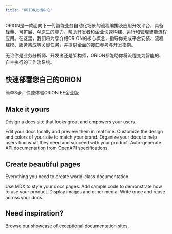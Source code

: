 ```yaml
---
title: "ORION文档中心"
---
```

ORION是一款面向下一代智能业务自动化场景的流程编排及应用开发平台，具备轻量、可扩展、AI原生的能力，帮助开发者和企业快速构建、运行和管理智能流程应用。在这里，我们将为您介绍ORION的核心概念，指导你完成平台安装、流程建模、服务集成等关键任务，并提供全面的接口参考与开发指南。

无论你是业务分析师、开发者还是架构师，ORION都能助你将流程变为智能的、自主执行的工作流系统。
## 快速部署您自己的ORION

<Card title="Docker部署" icon="rocket" horizontal href="guide/get-started/dockdeploy">
  简单3步，快速体验ORION EE企业版
</Card>

## Make it yours

Design a docs site that looks great and empowers your users.

<Columns cols={2}>
  <Card title="Edit locally" icon="pen-to-square" href="/development">
    Edit your docs locally and preview them in real time.
  </Card>
  <Card title="Customize your site" icon="palette" href="/essentials/settings">
    Customize the design and colors of your site to match your brand.
  </Card>
  <Card title="Set up navigation" icon="map" href="/essentials/navigation">
    Organize your docs to help users find what they need and succeed with your product.
  </Card>
  <Card title="API documentation" icon="terminal" href="/api-reference/introduction">
    Auto-generate API documentation from OpenAPI specifications.
  </Card>
</Columns>

## Create beautiful pages

Everything you need to create world-class documentation.

<Columns cols={2}>
  <Card title="Write with MDX" icon="pen-fancy" href="/essentials/markdown">
    Use MDX to style your docs pages.
  </Card>
  <Card title="Code samples" icon="code" href="/essentials/code">
    Add sample code to demonstrate how to use your product.
  </Card>
  <Card title="Images" icon="image" href="/essentials/images">
    Display images and other media.
  </Card>
  <Card title="Reusable snippets" icon="recycle" href="/essentials/reusable-snippets">
    Write once and reuse across your docs.
  </Card>
</Columns>

## Need inspiration?

<Card title="See complete examples" icon="stars" href="https://mintlify.com/customers">
  Browse our showcase of exceptional documentation sites.
</Card>